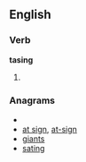 ==English==

===Verb===
'''tasing'''

# {{present participle of|[[tase]]}}

===Anagrams===
* {{alphagram|[[aginst#English|aginst]]}} 
* [[at sign#English|at sign]], [[at-sign#English|at-sign]]
* [[giants#English|giants]]
* [[sating#English|sating]]